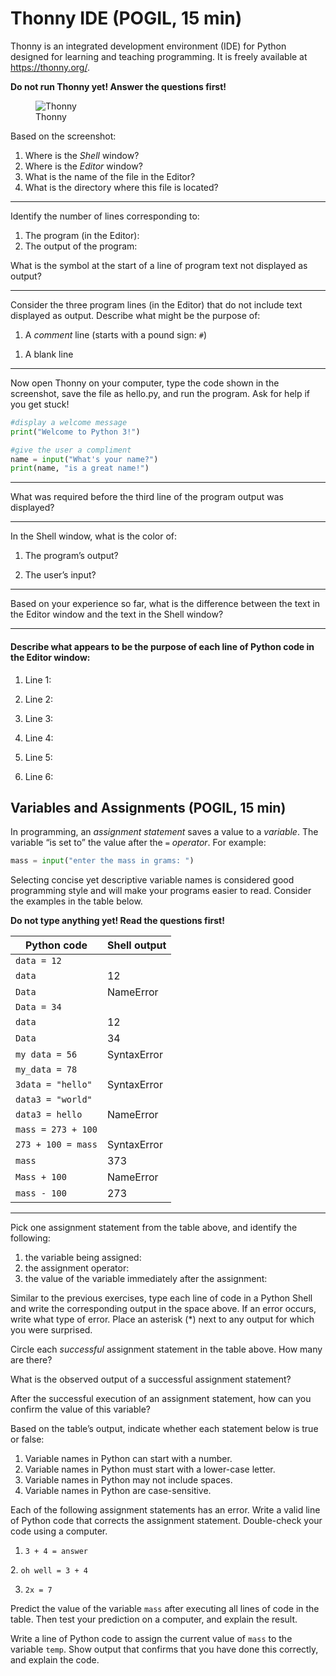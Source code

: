 \Form

# Thonny IDE (POGIL, 15 min)

Thonny is an integrated development environment (IDE) for Python designed for learning and teaching programming. It is freely available at [https://thonny.org/](https://thonny.org/).

**Do not run Thonny yet! Answer the questions first!**

![Thonny](../../img/thonny.png)

Based on the screenshot:

1. Where is the *Shell* window?
   <!-- **Answer:** the second / bottom half -->
2. Where is the *Editor* window?
   <!-- **Answer:** the first / top half -->
3. What is the name of the file in the Editor?
   <!-- **Answer:** hello.py -->
4. What is the directory where this file is located?
   <!-- **Answer:** Desktop -->

---

Identify the number of lines corresponding to:

1. The program (in the Editor): \TextField[name=var_ans1, width=3cm]{}
   <!-- **Answer:** The source file contains six total lines; the 7th line is blank and doesn't count. -->
2. The output of the program: \TextField[name=var_ans2, width=3cm]{}
   <!-- **Answer:** The program displays three lines ("Welcome...", "What's...", and "Monty..."). -->

What is the symbol at the start of a line of program text not displayed as output?
\TextField[name=var_ans3, width=1.5cm]{}
   <!-- **Answer:** The pound sign: # -->

---

Consider the three program lines (in the Editor) that do not include text displayed as output. Describe what might be the purpose of:

1. A *comment* line (starts with a pound sign: `#`)

\TextField[name=var_ans4, width=\linewidth, multiline=true]{}
   <!-- **Answer:** They are used to describe the purpose and/or behavior of the code. -->
1. A blank line
   <!-- **Answer:** They make the code easier to read. -->

\TextField[name=var_ans5, width=\linewidth]{}

---

Now open Thonny on your computer, type the code shown in the screenshot, save the file as hello.py, and run the program. Ask for help if you get stuck!

```python
#display a welcome message
print("Welcome to Python 3!")

#give the user a compliment
name = input("What's your name?")
print(name, "is a great name!")
```

---

What was required before the third line of the program output was displayed?

\TextField[name=var_ans6, width=\linewidth]{}
   <!-- **Answer:** An answer needed to be entered (typed). -->

---

In the Shell window, what is the color of:

1. The program's output?
   <!-- **Answer:** black -->

\TextField[name=var_ans7, width=\linewidth]{}

2. The user's input?
   <!-- **Answer:** blue -->

\TextField[name=var_ans8, width=\linewidth]{}

---

Based on your experience so far, what is the difference between the text in the Editor window and the text in the Shell window?
   <!-- **Answer:** The editor contains a series of statements or commands which make up the program. The shell (or terminal) contains the program output text and an interface for program input. -->

\TextField[name=var_ans9, multiline=true,width=\linewidth, height=2.5em]{}

---

#### Describe what appears to be the purpose of each line of Python code in the Editor window:

1. Line 1:
   <!-- **Answer:** a comment to describe the purpose of the code -->
   
\TextField[name=var_ans10, width=\linewidth]{}

2. Line 2:
   <!-- **Answer:** displays a message -->
      
\TextField[name=var_ans11, width=\linewidth]{}

3. Line 3:
   <!-- **Answer:** a blank line to make the code easier to read -->

\TextField[name=var_ans12, width=\linewidth]{}

4. Line 4:
   <!-- **Answer:** a comment to describe the purpose of the code -->
   
\TextField[name=var_ans13, width=\linewidth]{}

5. Line 5:
   <!-- **Answer:** gets input from the user -->
   
\TextField[name=var_ans14, width=\linewidth]{}

6. Line 6:
   <!-- **Answer:** displays the final output -->

\TextField[name=var_ans15, width=\linewidth]{}

## Variables and Assignments (POGIL, 15 min)

In programming, an *assignment statement* saves a value to a *variable*. The variable "is set to" the value after the `=` *operator*. For example:

```python
mass = input("enter the mass in grams: ")
```

Selecting concise yet descriptive variable names is considered good programming style and will make your programs easier to read. Consider the examples in the table below.

**Do not type anything yet! Read the questions first!**

| Python code | Shell output |
|-------------|--------------|
| `data = 12` |              |
| `data`      | 12           |
| `Data`      | NameError    |
| `Data = 34` |              |
| `data`      | 12           |
| `Data`      | 34           |
| `my data = 56` | SyntaxError |
| `my_data = 78` |            |
| `3data = "hello"` | SyntaxError |
| `data3 = "world"` |        |
| `data3 = hello` | NameError |
| `mass = 273 + 100` |       |
| `273 + 100 = mass` | SyntaxError |
| `mass` | 373              |
| `Mass + 100` | NameError  |
| `mass - 100` | 273        |

---

Pick one assignment statement from the table above, and identify the following:

1. the variable being assigned: \TextField[name=var_ans16, width=3cm]{}
   <!-- **Answer:** data -->
2. the assignment operator: \TextField[name=var_ans17, width=3cm]{}
   <!-- **Answer:** = -->
3. the value of the variable immediately after the assignment: \TextField[name=var_ans18, width=3cm]{}
   <!-- **Answer:** 12 -->

Similar to the previous exercises, type each line of code in a Python Shell and write the corresponding output in the space above. If an error occurs, write what type of error. Place an asterisk (*) next to any output for which you were surprised.

Circle each *successful* assignment statement in the table above. How many are there?
\TextField[name=var_ans19, width=1.5cm]{}

What is the observed output of a successful assignment statement?
\TextField[name=var_ans20, width=1.5cm]{}
   <!-- **Answer:** There is no error message (there is no output at all). -->

After the successful execution of an assignment statement, how can you confirm the value of this variable?

\TextField[name=var_ans21, width=\linewidth]{}
   <!-- **Answer:** You can type back the variable name to see its current value. -->

Based on the table's output, indicate whether each statement below is true or false:

1. Variable names in Python can start with a number. \TextField[name=var_ans22, width=1.5cm]{}
   <!-- **Answer:** false -->
1. Variable names in Python must start with a lower-case letter. \TextField[name=var_ans23, width=1.5cm]{}
   <!-- **Answer:** false -->
2. Variable names in Python may not include spaces. \TextField[name=var_ans24, width=1.5cm]{}
   <!-- **Answer:** true -->
3. Variable names in Python are case-sensitive. \TextField[name=var_ans25, width=1.5cm]{}
   <!-- **Answer:** true -->

Each of the following assignment statements has an error. Write a valid line of Python code that corrects the assignment statement. Double-check your code using a computer.

1. `3 + 4 = answer`
   
\TextField[name=var_ans26, width=\linewidth]{}

   <!-- **Answer:** `answer = 3 + 4` -->
2. `oh well = 3 + 4`
   <!-- **Answer:** `oh_well = 3 + 4` -->

\TextField[name=var_ans27, width=\linewidth]{}

3. `2x = 7`
   <!-- **Answer:** `x2 = 7` -->

\TextField[name=var_ans28, width=\linewidth]{}


Predict the value of the variable `mass` after executing all lines of code in the table. Then test your prediction on a computer, and explain the result.

\TextField[name=var_ans29, multiline=true, width=\linewidth, height=2.5em]{}
   <!-- **Answer:** The value is 373, because `mass` was only assigned one time. The other lines did not change the value of `mass`. -->

Write a line of Python code to assign the current value of `mass` to the variable `temp`. Show output that confirms that you have done this correctly, and explain the code.

\TextField[name=var_ans30, multiline=true, width=\linewidth, height=2.5em]{}
   <!-- **Answer:** The correct line is `temp = mass`. To verify the result, simply type `temp`. The assignment operation reads from right to left. -->